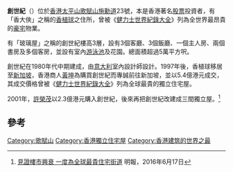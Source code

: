 {{Coord|22.268388|114.1615129|source:GoogleMaps|display=title}}
'''創世紀'''（{{lang-en|Genesis}}）位於[[香港|香港]][[太平山_(香港)|太平山]][[歌賦山|歌賦山]][[施勳道|施勳道]]23號，本是香港著名[[股票|股票]]投資者，有「香大俠」之稱的[[香植球|香植球]]之住所，曾被《[[健力士世界紀錄大全|健力士世界紀錄大全]]》列為全世界最昂貴的[[豪宅|豪宅]]物業。

 

有「玻璃屋」之稱的創世紀樓高3層，設有3個客廳、3個飯廳、一個主人房、兩個書房及多個客房，並設有室內[[游泳池|游泳池]]及花園。總面積超過5萬平方呎。

創世紀在1980年代中期建成，由[[意大利|意大利]]室內設計師設計。1997年後，香植球移居至[[新加坡|新加坡]]，香港商人[[黃坤|黃坤]]為購買創世紀而專誠前往新加坡，並以5.4億港元成交，其成交價格曾被《[[健力士世界紀錄大全|健力士世界紀錄大全]]》列為全球最貴的獨立住宅屋。

2001年，[[許榮茂|許榮茂]]以2.3億港元購入創世紀，後來再把創世紀改建成三間獨立屋。<ref>[http://www.mpfinance.com/fin/daily2.php?node=1466105535849&issue=20160617 見證樓市興衰 一度為全球最貴住宅街道] {{Wayback|url=http://www.mpfinance.com/fin/daily2.php?node=1466105535849&issue=20160617 |date=20160811234420 }} 明報，2016年6月17日</ref>

==參考==
{{reflist}}

{{hk-buil-stub}}

[[Category:歌賦山|Category:歌賦山]]
[[Category:香港獨立住宅屋|Category:香港獨立住宅屋]]

[[Category:香港建筑的世界之最|Category:香港建筑的世界之最]]